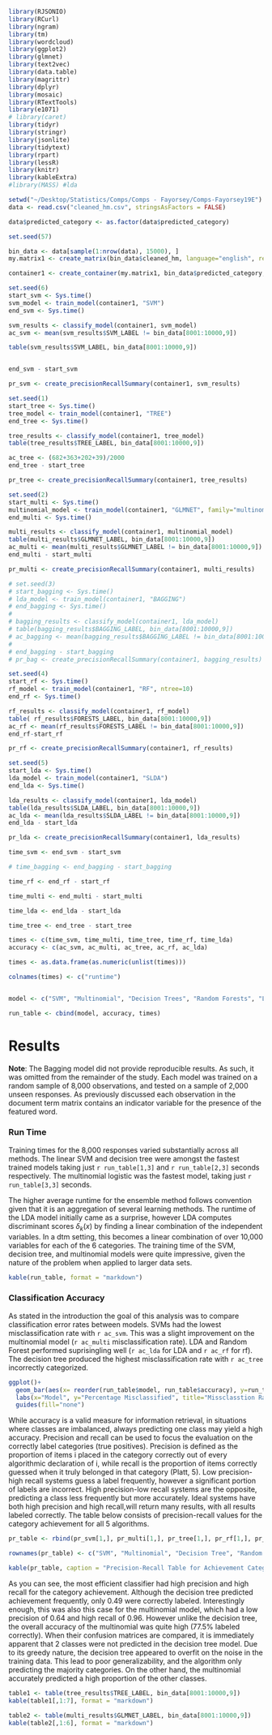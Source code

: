 ```r
library(RJSONIO) 
library(RCurl) 
library(ngram)
library(tm)
library(wordcloud)
library(ggplot2)
library(glmnet)
library(text2vec)
library(data.table)
library(magrittr)
library(dplyr)
library(mosaic)
library(RTextTools)
library(e1071)
# library(caret)
library(tidyr)
library(stringr)
library(jsonlite)
library(tidytext)
library(rpart)
library(lessR)
library(knitr)
library(kableExtra)
#library(MASS) #lda 
```


```r
setwd("~/Desktop/Statistics/Comps/Comps - Fayorsey/Comps-Fayorsey19E")
data <- read.csv("cleaned_hm.csv", stringsAsFactors = FALSE)

data$predicted_category <- as.factor(data$predicted_category)
```

```r
set.seed(57)

bin_data <- data[sample(1:nrow(data), 15000), ]
my.matrix1 <- create_matrix(bin_data$cleaned_hm, language="english", removeNumbers=TRUE, stemWords=FALSE, weighting=tm::weightTfIdf)

container1 <- create_container(my.matrix1, bin_data$predicted_category, trainSize=1:8000, testSize =8001:10000,virgin = FALSE)

```

```r
set.seed(6)
start_svm <- Sys.time()
svm_model <- train_model(container1, "SVM")
end_svm <- Sys.time()

svm_results <- classify_model(container1, svm_model)
ac_svm <- mean(svm_results$SVM_LABEL != bin_data[8001:10000,9])

table(svm_results$SVM_LABEL, bin_data[8001:10000,9])


end_svm - start_svm

pr_svm <- create_precisionRecallSummary(container1, svm_results)
```

```r
set.seed(1)
start_tree <- Sys.time()
tree_model <- train_model(container1, "TREE")
end_tree <- Sys.time()

tree_results <- classify_model(container1, tree_model)
table(tree_results$TREE_LABEL, bin_data[8001:10000,9])

ac_tree <- (682+363+202+39)/2000
end_tree - start_tree

pr_tree <- create_precisionRecallSummary(container1, tree_results)
```

```r
set.seed(2)
start_multi <- Sys.time()
multinomial_model <- train_model(container1, "GLMNET", family="multinomial")
end_multi <- Sys.time()

multi_results <- classify_model(container1, multinomial_model)
table(multi_results$GLMNET_LABEL, bin_data[8001:10000,9])
ac_multi <- mean(multi_results$GLMNET_LABEL != bin_data[8001:10000,9])
end_multi - start_multi

pr_multi <- create_precisionRecallSummary(container1, multi_results)
```

```r
# set.seed(3)
# start_bagging <- Sys.time()
# lda_model <- train_model(container1, "BAGGING")
# end_bagging <- Sys.time()
# 
# bagging_results <- classify_model(container1, lda_model)
# table(bagging_results$BAGGING_LABEL, bin_data[8001:10000,9])
# ac_bagging <- mean(bagging_results$BAGGING_LABEL != bin_data[8001:10000,9])
# 
# end_bagging - start_bagging
# pr_bag <- create_precisionRecallSummary(container1, bagging_results)
```

```r
set.seed(4)
start_rf <- Sys.time()
rf_model <- train_model(container1, "RF", ntree=10)
end_rf <- Sys.time()

rf_results <- classify_model(container1, rf_model)
table( rf_results$FORESTS_LABEL, bin_data[8001:10000,9])
ac_rf <- mean(rf_results$FORESTS_LABEL != bin_data[8001:10000,9])
end_rf-start_rf

pr_rf <- create_precisionRecallSummary(container1, rf_results)
```

```r
set.seed(5)
start_lda <- Sys.time()
lda_model <- train_model(container1, "SLDA")
end_lda <- Sys.time()

lda_results <- classify_model(container1, lda_model)
table(lda_results$SLDA_LABEL, bin_data[8001:10000,9])
ac_lda <- mean(lda_results$SLDA_LABEL != bin_data[8001:10000,9])
end_lda - start_lda

pr_lda <- create_precisionRecallSummary(container1, lda_results)
```


```r
time_svm <- end_svm - start_svm

# time_bagging <- end_bagging - start_bagging

time_rf <- end_rf - start_rf

time_multi <- end_multi - start_multi

time_lda <- end_lda - start_lda

time_tree <- end_tree - start_tree

times <- c(time_svm, time_multi, time_tree, time_rf, time_lda) 
accuracy <- c(ac_svm, ac_multi, ac_tree, ac_rf, ac_lda)

times <- as.data.frame(as.numeric(unlist(times)))

colnames(times) <- c("runtime")


model <- c("SVM", "Multinomial", "Decision Trees", "Random Forests", "LDA")

run_table <- cbind(model, accuracy, times)

```


# Results {#results}

**Note**: The Bagging model did not provide reproducible results. As such, it was omitted from the remainder of the study. Each model was trained on a random sample of 8,000 observations, and tested on a sample of 2,000 unseen responses. As previously discussed each observation in the document term matrix contains an indicator variable for the presence of the featured word.

### Run Time

Training times for the 8,000 responses varied substantially across all methods. The linear SVM and decision tree were amongst the fastest trained models taking just `r run_table[1,3]` and `r run_table[2,3]` seconds respectively. The multinomial logistic was the fastest model, taking just  `r run_table[3,3]` seconds. 

The higher average runtime for the ensemble method follows convention given that it is an aggregation of several learning methods. The runtime of the LDA model initially came as a surprise, however LDA computes discriminant scores $\delta_k(x)$ by finding a linear combination of the independent variables. In a dtm setting, this becomes a linear combination of over 10,000 variables for each of the 6 categories. The training time of the SVM, decision tree, and multinomial models were quite impressive, given the nature of the problem when applied to larger data sets.


```r
kable(run_table, format = "markdown")
```

### Classification Accuracy

As stated in the introduction the goal of this analysis was to compare classification error rates between models. SVMs had the lowest misclassification rate with `r ac_svm`.  This was a slight improvement on the multinomial model (`r ac_multi` misclassification rate). LDA and Random Forest performed suprisingling well (`r ac_lda` for LDA and `r ac_rf` for rf). The decision tree produced the highest misclassification rate with `r ac_tree` incorrectly categorized.

```r
ggplot()+
  geom_bar(aes(x= reorder(run_table$model, run_table$accuracy), y=run_table$accuracy, fill=run_table$model), stat="identity")+
  labs(x="Model", y="Percentage Misclassified", title="Missclasstion Rates")+
  guides(fill="none")
```

	
While accuracy is a valid measure for information retrieval, in situations where classes are imbalanced, always predicting one class may yield a high accuracy. Precision and recall can be used to focus the evaluation on the correctly label categories (true positives). Precision is defined as the proportion of items i placed in the category correctly out of every algorithmic declaration of i, while recall is the proportion of items correctly guessed when it truly belonged in that category (Platt, 5). Low precision-high recall systems guess a label frequently, however a significant portion of labels are incorrect. High precision-low recall systems are the opposite, predicting a class less frequently but more accurately. Ideal systems have both high precision and high recall,will return many results, with all results labeled correctly. The table below consists of precision-recall values for the category achievement for all 5 algorithms.

```r
pr_table <- rbind(pr_svm[1,], pr_multi[1,], pr_tree[1,], pr_rf[1,], pr_lda[1,])

rownames(pr_table) <- c("SVM", "Multinomial", "Decision Tree", "Random Forests", "LDA")

kable(pr_table, caption = "Precision-Recall Table for Achievement Category", format = "markdown")

```

As you can see, the most efficient classifier had high precision and high recall for the category achievement. Although the decision tree predicted achievement frequently, only 0.49 were correctly labeled. Interestingly enough, this was also this case for the multinomial model, which had a low precision of 0.64 and high recall of 0.96. However unlike the decision tree, the overall accuracy of the multinomial was quite high (77.5% labeled correctly). When their confusion matrices are compared, it is immediately apparent that 2 classes were not predicted in the decision tree model. Due to its greedy nature, the decision tree appeared to overfit on the noise in the training data. This lead to poor generalizability, and the algorithm only predicting the majority categories. On the other hand, the multinomial accurately predicted a high proportion of the other classes.


```r
table1 <- table(tree_results$TREE_LABEL, bin_data[8001:10000,9])
kable(table1[,1:7], format = "markdown") 

```

```r
table2 <- table(multi_results$GLMNET_LABEL, bin_data[8001:10000,9])
kable(table2[,1:6], format = "markdown")

```



 



